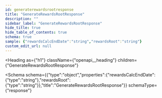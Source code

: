 ```yaml
---
id: generaterewardsrootresponse
title: "GenerateRewardsRootResponse"
description: ""
sidebar_label: "GenerateRewardsRootResponse"
hide_title: true
hide_table_of_contents: true
schema: true
sample: {"rewardsCalcEndDate":"string","rewardsRoot":"string"}
custom_edit_url: null
---
```



<Heading
  as={"h1"}
  className={"openapi__heading"}
  children={"GenerateRewardsRootResponse"}
>
</Heading>





<Schema
  schema={{"type":"object","properties":{"rewardsCalcEndDate":{"type":"string"},"rewardsRoot":{"type":"string"}},"title":"GenerateRewardsRootResponse"}}
  schemaType={"response"}
>
  
</Schema>
            